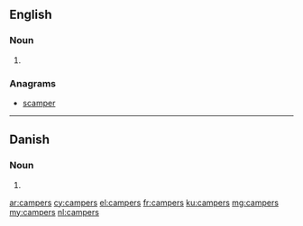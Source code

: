 ==English==

===Noun===
{{head|en}}

# {{plural of|camper}}

===Anagrams===
* [[scamper#English|scamper]]

----

==Danish==

===Noun===
{{head|da|noun form|g=c}}

# {{form of|genitive singular indefinite|camper|lang=da}}

[[ar:campers]]
[[cy:campers]]
[[el:campers]]
[[fr:campers]]
[[ku:campers]]
[[mg:campers]]
[[my:campers]]
[[nl:campers]]